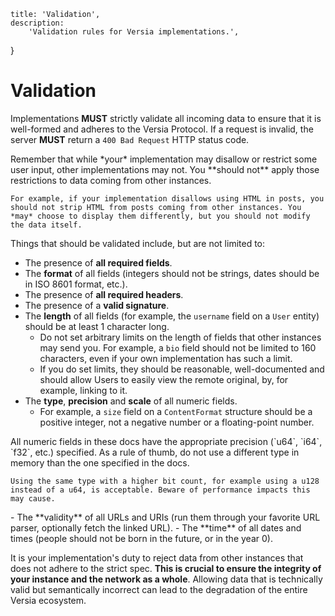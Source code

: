     title: 'Validation',
    description:
        'Validation rules for Versia implementations.',
}

# Validation

Implementations **MUST** strictly validate all incoming data to ensure that it is well-formed and adheres to the Versia Protocol. If a request is invalid, the server **MUST** return a `400 Bad Request` HTTP status code.

<Note>
    Remember that while *your* implementation may disallow or restrict some user input, other implementations may not. You **should not** apply those restrictions to data coming from other instances.

    For example, if your implementation disallows using HTML in posts, you should not strip HTML from posts coming from other instances. You *may* choose to display them differently, but you should not modify the data itself.
</Note>

Things that should be validated include, but are not limited to:

- The presence of **all required fields**.
- The **format** of all fields (integers should not be strings, dates should be in ISO 8601 format, etc.).
- The presence of **all required headers**.
- The presence of a **valid signature**.
- The **length** of all fields (for example, the `username` field on a `User` entity) should be at least 1 character long.
  - Do not set arbitrary limits on the length of fields that other instances may send you. For example, a `bio` field should not be limited to 160 characters, even if your own implementation has such a limit.
  - If you do set limits, they should be reasonable, well-documented and should allow Users to easily view the remote original, by, for example, linking to it.
- The **type**, **precision** and **scale** of all numeric fields.
  - For example, a `size` field on a `ContentFormat` structure should be a positive integer, not a negative number or a floating-point number.
<Note>
    All numeric fields in these docs have the appropriate precision (`u64`, `i64`, `f32`, etc.) specified. As a rule of thumb, do not use a different type in memory than the one specified in the docs.
    
    Using the same type with a higher bit count, for example using a u128 instead of a u64, is acceptable. Beware of performance impacts this may cause.
</Note>
- The **validity** of all URLs and URIs (run them through your favorite URL parser, optionally fetch the linked URL).
- The **time** of all dates and times (people should not be born in the future, or in the year 0).

It is your implementation's duty to reject data from other instances that does not adhere to the strict spec. **This is crucial to ensure the integrity of your instance and the network as a whole**. Allowing data that is technically valid but semantically incorrect can lead to the degradation of the entire Versia ecosystem.
